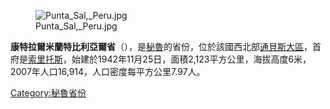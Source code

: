[[Image:Punta_Sal,_Peru.jpg|right]]

'''康特拉爾米蘭特比利亞爾省'''（{{lang-es|Provincia de Contralmirante Villar}}），是[[秘魯|秘魯]]的省份，位於該國西北部[[通貝斯大區|通貝斯大區]]，首府是[[索里托斯|索里托斯]]，始建於1942年11月25日，面積2,123平方公里，海拔高度6米，2007年人口16,914，人口密度每平方公里7.97人。

{{coord|3.6727|S|80.6536|W|source:wikidata|display=title}}

{{Peru-geo-stub}}
{{秘魯省份|state=collapsed}}
[[Category:秘魯省份|Category:秘魯省份]]